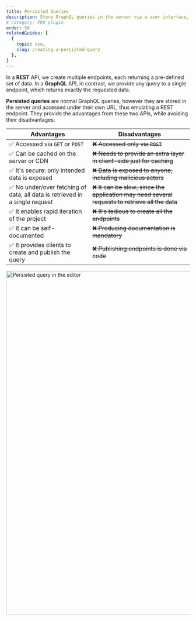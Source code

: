 ```yaml
---
title: Persisted Queries
description: Store GraphQL queries in the server via a user interface, and access them under their own URL, thus emulating a REST endpoint.
# category: PRO plugin
order: 50
relatedGuides: [
  {
    topic: use,
    slug: creating-a-persisted-query
  },
]
---
```


In a **REST** API, we create multiple endpoints, each returning a pre-defined set of data. In a **GraphQL** API, in contrast, we provide any query to a single endpoint, which returns exactly the requested data.

**Persisted queries** are normal GraphQL queries, however they are stored in the server and accessed under their own URL, thus emulating a REST endpoint. They provide the advantages from these two APIs, while avoiding their disadvantages:

| Advantages | Disadvantages |
| --- | --- |
| ✅ Accessed via `GET` or `POST` | ~~❌ Accessed only via `POST`~~ |
| ✅ Can be cached on the server or CDN | ~~❌ Needs to provide an extra layer in client-side just for caching~~ |
| ✅ It's secure: only intended data is exposed | ~~❌ Data is exposed to anyone, including malicious actors~~ |
| ✅ No under/over fetching of data, all data is retrieved in a single request | ~~❌ It can be slow, since the application may need several requests to retrieve all the data~~ |
| ✅ It enables rapid iteration of the project | ~~❌ It's tedious to create all the endpoints~~ |
| ✅ It can be self-documented | ~~❌ Producing documentation is mandatory~~ |
| ✅ It provides clients to create and publish the query | ~~❌ Publishing endpoints is done via code~~ |

<Image
  src="/assets/guides/upstream/persisted-query.png"
  width="1024"
  height="940"
  alt="Persisted query in the editor"
  caption="Persisted query in the editor"
/>
